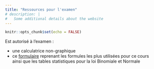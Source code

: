 ```yaml
---
title: "Ressources pour l'examen"
# description: |
#   Some additional details about the website
---
```


```r
knitr::opts_chunk$set(echo = FALSE)
```

Est autorisé à l'examen :

- une calculatrice non-graphique
- ce [formulaire](files/formulaire_tables_LESPO2102.pdf) reprenant les formules les plus utilisées pour ce cours ainsi que les tables statistiques pour la loi Binomiale et Normale
